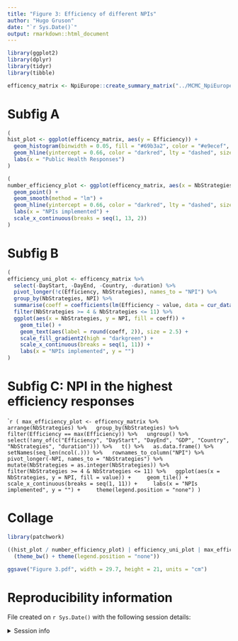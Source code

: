 ```yaml
---
title: "Figure 3: Efficiency of different NPIs"
author: "Hugo Gruson"
date: "`r Sys.Date()`"
output: rmarkdown::html_document
---
```


```r
library(ggplot2)
library(dplyr)
library(tidyr)
library(tibble)
```

```r
efficency_matrix <- NpiEurope::create_summary_matrix("../MCMC_NpiEurope")
```

# Subfig A

```r
(
hist_plot <- ggplot(efficency_matrix, aes(y = Efficiency)) +
  geom_histogram(binwidth = 0.05, fill = "#69b3a2", color = "#e9ecef", alpha = 0.9) +
  geom_hline(yintercept = 0.66, color = "darkred", lty = "dashed", size = 2) +
  labs(x = "Public Health Responses")
)
```

```r
(
number_efficiency_plot <- ggplot(efficency_matrix, aes(x = NbStrategies, y = Efficiency)) +
  geom_point() +
  geom_smooth(method = "lm") +
  geom_hline(yintercept = 0.66, color = "darkred", lty = "dashed", size = 2) +
  labs(x = "NPIs implemented") +
  scale_x_continuous(breaks = seq(1, 13, 2))
)
```

# Subfig B

```r
(
efficiency_uni_plot <- efficency_matrix %>%
  select(-DayStart, -DayEnd, -Country, -duration) %>%
  pivot_longer(!c(Efficiency, NbStrategies), names_to = "NPI") %>%
  group_by(NbStrategies, NPI) %>%
  summarise(coeff = coefficients(lm(Efficiency ~ value, data = cur_data()))[2]) %>%
  filter(NbStrategies >= 4 & NbStrategies <= 11) %>%
  ggplot(aes(x = NbStrategies, y = NPI, fill = coeff)) +
    geom_tile() +
    geom_text(aes(label = round(coeff, 2)), size = 2.5) +
    scale_fill_gradient2(high = "darkgreen") +
    scale_x_continuous(breaks = seq(1, 11)) +
    labs(x = "NPIs implemented", y = "")
)
```

# Subfig C: NPI in the highest efficiency responses

````r
(
max_efficiency_plot <- efficency_matrix %>%
  arrange(NbStrategies) %>%
  group_by(NbStrategies) %>%
  filter(Efficiency == max(Efficiency)) %>%
  ungroup() %>%
  select(!any_of(c("Efficiency", "DayStart", "DayEnd", "GDP", "Country", "NbStrategies", "duration"))) %>%
  t() %>%
  as.data.frame() %>%
  setNames(seq_len(ncol(.))) %>%
  rownames_to_column("NPI") %>%
  pivot_longer(-NPI, names_to = "NbStrategies") %>%
  mutate(NbStrategies = as.integer(NbStrategies)) %>%
  filter(NbStrategies >= 4 & NbStrategies <= 11) %>%
  ggplot(aes(x = NbStrategies, y = NPI, fill = value)) +
    geom_tile() +
    scale_x_continuous(breaks = seq(1, 11)) +
    labs(x = "NPIs implemented", y = "") +
    theme(legend.position = "none")
)
```

# Collage

```r
library(patchwork)

((hist_plot / number_efficiency_plot) | efficiency_uni_plot | max_efficiency_plot) &
  (theme_bw() + theme(legend.position = "none"))
```

```r
ggsave("Figure 3.pdf", width = 29.7, height = 21, units = "cm")
```

# Reproducibility information

File created on `r Sys.Date()` with the following session details:

<details>
<summary>Session info</summary>

```r
sessionInfo()
```

</details>
